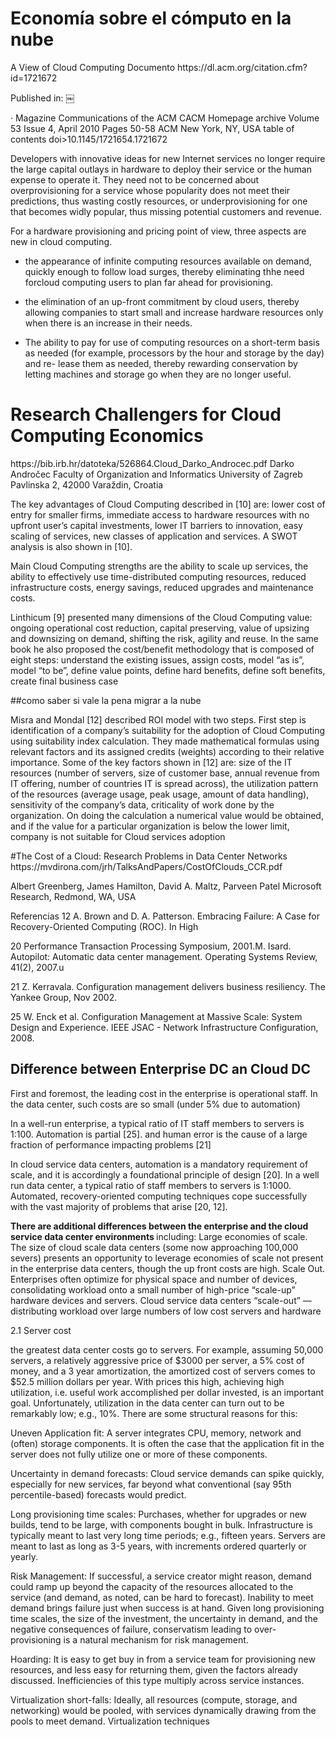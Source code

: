 # Economía sobre el cómputo en la nube
A View of Cloud Computing
Documento https://dl.acm.org/citation.cfm?id=1721672

Published in:
￼

· Magazine
Communications of the ACM CACM Homepage archive
Volume 53 Issue 4, April 2010
Pages 50-58
ACM New York, NY, USA
table of contents doi>10.1145/1721654.1721672



Developers with innovative ideas for new Internet services
no longer require the large capital outlays in hardware to
deploy their service or the human expense to operate it. 
They need not to be concerned about overprovisioning for a service 
whose popularity does not meet their predictions, thus wasting 
costly resources, or underprovisioning for one that becomes
widly popular, thus missing potential customers and revenue.

For a hardware provisioning and pricing point of view, three aspects
are new in cloud computing.

- the appearance of infinite computing resources available on demand,
  quickly enough to follow load surges, thereby eliminating thhe need
  forcloud computing users to plan far ahead for provisioning.

- the elimination of an up-front commitment by cloud users, thereby 
  allowing companies to start small and increase hardware resources
  only when there is an increase in their needs.

- The ability to pay for use of computing resources on a short-term basis
as needed (for example, processors by the hour and storage by the day) and re-
lease them as needed, thereby rewarding conservation by letting machines
and storage go when they are no longer useful.

# Research Challengers for Cloud Computing Economics
https://bib.irb.hr/datoteka/526864.Cloud_Darko_Androcec.pdf
Darko Andročec
Faculty of Organization and Informatics
University of Zagreb
Pavlinska 2, 42000 Varaždin, Croatia

The key advantages of Cloud Computing described in
[10] are: lower cost of entry for smaller firms,
immediate access to hardware resources with no
upfront user’s capital investments, lower IT barriers
to innovation, easy scaling of services, new classes of
application and services. A SWOT analysis is also
shown in [10]. 

Main Cloud Computing strengths are
the ability to scale up services, the ability to
effectively use time-distributed computing resources,
reduced infrastructure costs, energy savings, reduced
upgrades and maintenance costs.

Linthicum [9] presented many dimensions of the
Cloud Computing value: ongoing operational cost
reduction, capital preserving, value of upsizing and
downsizing on demand, shifting the risk, agility and
reuse. In the same book he also proposed the
cost/benefit methodology that is composed of eight
steps: understand the existing issues, assign costs,
model “as is”, model “to be”, define value points,
define hard benefits, define soft benefits, create final
business case


##como saber si vale la pena migrar a la nube 


Misra and Mondal [12] described ROI model with
two steps. First step is identification of a company’s
suitability for the adoption of Cloud Computing using
suitability index calculation. They made mathematical
formulas using relevant factors and its assigned
credits (weights) according to their relative
importance. Some of the key factors shown in [12]
are: size of the IT resources (number of servers, size
of customer base, annual revenue from IT offering,
number of countries IT is spread across), the
utilization pattern of the resources (average usage,
peak usage, amount of data handling), sensitivity of
the company’s data, criticality of work done by the
organization. On doing the calculation a numerical
value would be obtained, and if the value for a
particular organization is below the lower limit,
company is not suitable for Cloud services adoption




#The Cost of a Cloud: Research Problems in Data Center Networks
https://mvdirona.com/jrh/TalksAndPapers/CostOfClouds_CCR.pdf

Albert Greenberg, James Hamilton, David A. Maltz, Parveen Patel
Microsoft Research, Redmond, WA, USA

Referencias 
12  A. Brown and D. A. Patterson. Embracing Failure: A Case
for Recovery-Oriented Computing (ROC). In High

20 Performance Transaction Processing Symposium, 2001.M. Isard. Autopilot: Automatic data center management.
Operating Systems Review, 41(2), 2007.u

21  Z. Kerravala. Configuration management delivers business
resiliency. The Yankee Group, Nov 2002.

25 W. Enck et al. Configuration Management at Massive Scale:
System Design and Experience. IEEE JSAC - Network
Infrastructure Configuration, 2008.

## Difference between Enterprise DC an Cloud DC

First and foremost, the leading cost in the enterprise is operational
staff. In the data center, such costs are so small (under 5% due
to automation)

In a well-run enterprise, a typical ratio of IT staff members to servers is 1:100.
Automation is partial [25]. and human error is the cause of a large fraction of performance impacting problems [21]

In cloud service
data centers, automation is a mandatory requirement of scale, and
it is accordingly a foundational principle of design [20]. In a well
run data center, a typical ratio of staff members to servers is 1:1000.
Automated, recovery-oriented computing techniques cope successfully
with the vast majority of problems that arise [20, 12].

**There are additional differences between the enterprise and
the cloud service data center environments **including:
Large economies of scale. The size of cloud scale data centers
(some now approaching 100,000 severs) presents an opportunity
to leverage economies of scale not present in the enterprise
data centers, though the up front costs are high.
Scale Out. Enterprises often optimize for physical space and
number of devices, consolidating workload onto a small number of
high-price “scale-up” hardware devices and servers. Cloud service
data centers “scale-out” — distributing workload over large numbers
of low cost servers and hardware


2.1 Server cost

 the greatest data center costs go to servers.
For example, assuming 50,000 servers, a relatively aggressive price
of $3000 per server, a 5% cost of money, and a 3 year amortization,
the amortized cost of servers comes to $52.5 million dollars
per year. With prices this high, achieving high utilization, i.e. useful
work accomplished per dollar invested, is an important goal. Unfortunately,
utilization in the data center can turn out to be remarkably
low; e.g., 10%. There are some structural reasons for this:

Uneven Application fit: A server integrates CPU, memory,
network and (often) storage components. It is often the case that
the application fit in the server does not fully utilize one or more of
these components.

Uncertainty in demand forecasts: Cloud service demands
can spike quickly, especially for new services, far beyond what conventional
(say 95th percentile-based) forecasts would predict.

Long provisioning time scales: Purchases, whether for upgrades
or new builds, tend to be large, with components bought in
bulk. Infrastructure is typically meant to last very long time periods;
e.g., fifteen years. Servers are meant to last as long as 3-5
years, with increments ordered quarterly or yearly.

Risk Management: If successful, a service creator might reason,
demand could ramp up beyond the capacity of the resources
allocated to the service (and demand, as noted, can be hard to forecast).
Inability to meet demand brings failure just when success is
at hand. Given long provisioning time scales, the size of the investment,
the uncertainty in demand, and the negative consequences
of failure, conservatism leading to over-provisioning is a natural
mechanism for risk management.

Hoarding: It is easy to get buy in from a service team for
provisioning new resources, and less easy for returning them, given
the factors already discussed. Inefficiencies of this type multiply
across service instances.

Virtualization short-falls: Ideally, all resources (compute, storage,
and networking) would be pooled, with services dynamically
drawing from the pools to meet demand. Virtualization techniques
